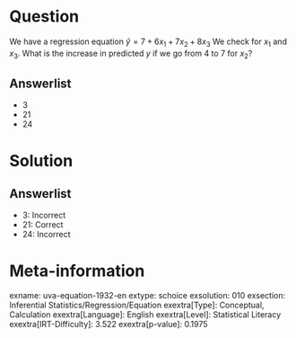 Question
========

We have a regression equation $\hat{y} = 7 + 6x_{1} +
7x_{2} + 8x_{3}$ We check for *x*~1~ and *x*~3~. What is the increase in predicted *y* if we go from 4 to 7 for *x*~2~?

Answerlist
----------

* 3
* 21
* 24

Solution
========

Answerlist
----------

* 3: Incorrect
* 21: Correct
* 24: Incorrect

Meta-information
================
exname: uva-equation-1932-en
extype: schoice
exsolution: 010
exsection: Inferential Statistics/Regression/Equation
exextra[Type]: Conceptual, Calculation
exextra[Language]: English
exextra[Level]: Statistical Literacy
exextra[IRT-Difficulty]: 3.522
exextra[p-value]: 0.1975
